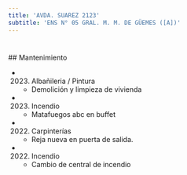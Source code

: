 ```yaml
---
title: 'AVDA. SUAREZ 2123'
subtitle: 'ENS N° 05 GRAL. M. M. DE GÜEMES ([A])'
---
```


#


 ## Mantenimiento

*  (2023) Albañileria / Pintura 
    + Demolición y limpieza de vivienda

*  (2023) Incendio 
    + Matafuegos abc en buffet

*  (2022) Carpinterías 
    + Reja nueva en puerta de salida.

*  (2022) Incendio 
    + Cambio de central de incendio



